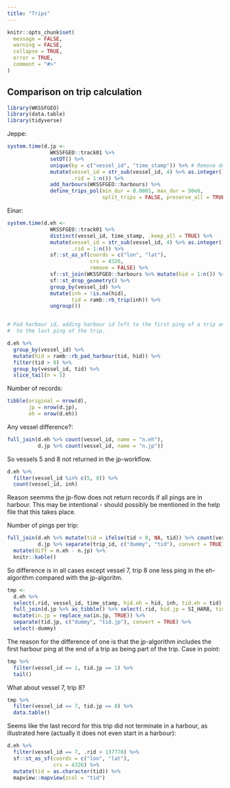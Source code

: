 ```yaml
---
title: "Trips"
---
```


```r
knitr::opts_chunk$set(
  message = FALSE, 
  warning = FALSE,
  collapse = TRUE,
  error = TRUE,
  comment = "#>"
)
```

## Comparison on trip calculation

```r
library(WKSSFGEO)
library(data.table)
library(tidyverse)
```


Jeppe:

```r
system.time(d.jp <-
              WKSSFGEO::track01 %>% 
              setDT() %>% 
              unique(by = c("vessel_id", "time_stamp")) %>% # Remove duplicates
              mutate(vessel_id = str_sub(vessel_id, 4) %>% as.integer(),
                     .rid = 1:n()) %>% 
              add_harbours(WKSSFGEO::harbours) %>% 
              define_trips_pol(min_dur = 0.0001, max_dur = 50e6, 
                               split_trips = FALSE, preserve_all = TRUE))
```

Einar:

```r
system.time(d.eh <- 
              WKSSFGEO::track01 %>% 
              distinct(vessel_id, time_stamp, .keep_all = TRUE) %>% 
              mutate(vessel_id = str_sub(vessel_id, 4) %>% as.integer(),
                     .rid = 1:n()) %>% 
              sf::st_as_sf(coords = c("lon", "lat"),
                           crs = 4326,
                           remove = FALSE) %>% 
              sf::st_join(WKSSFGEO::harbours %>% mutate(hid = 1:n()) %>% select(hid)) %>% 
              sf::st_drop_geometry() %>% 
              group_by(vessel_id) %>% 
              mutate(inh = !is.na(hid),
                     tid = ramb::rb_trip(inh)) %>% 
              ungroup())


# Pad harbour id, adding harbour id left to the first ping of a trip and harbour id entered
#  to the last ping of the trip.

d.eh %>% 
  group_by(vessel_id) %>% 
  mutate(hid = ramb::rb_pad_harbour(tid, hid)) %>% 
  filter(tid > 0) %>% 
  group_by(vessel_id, tid) %>% 
  slice_tail(n = 1)
```

Number of records:

```r
tibble(original = nrow(d),
       jp = nrow(d.jp),
       eh = nrow(d.eh))
```

Any vessel difference?:

```r
full_join(d.eh %>% count(vessel_id, name = "n.eh"),
          d.jp %>% count(vessel_id, name = "n.jp"))
```

So vessels 5 and 8 not returned in the jp-workflow.

```r
d.eh %>% 
  filter(vessel_id %in% c(5, 8)) %>% 
  count(vessel_id, inh)
```

Reason seemms the jp-flow does not return records if all pings are in harbour. This may be intentional - should possibly be mentioned in the help file that this takes place.

Number of pings per trip:

```r
full_join(d.eh %>% mutate(tid = ifelse(tid < 0, NA, tid)) %>% count(vessel_id, tid, name = "n.eh"),
          d.jp %>% separate(trip_id, c("dummy", "tid"), convert = TRUE) %>% count(vessel_id, tid, name = "n.jp")) %>% 
  mutate(diff = n.eh - n.jp) %>% 
  knitr::kable()
```

So difference is in all cases except vessel 7, trip 8 one less ping in the eh-algorithm compared with the jp-algoritm. 

```r
tmp <-
  d.eh %>%
  select(.rid, vessel_id, time_stamp, hid.eh = hid, inh, tid.eh = tid) %>%
  full_join(d.jp %>% as_tibble() %>% select(.rid, hid.jp = SI_HARB, tid.jp = trip_id) %>% mutate(in.jp = TRUE)) %>%
  mutate(in.jp = replace_na(in.jp, TRUE)) %>%
  separate(tid.jp, c("dummy", "tid.jp"), convert = TRUE) %>%
  select(-dummy)
```

The reason for the difference of one is that the jp-algorithm includes the first harbour ping at the end of a trip as being part of the trip. Case in point:

```r
tmp %>% 
  filter(vessel_id == 1, tid.jp == 1) %>% 
  tail()
```

What about vessel 7, trip 8? 

```r
tmp %>% 
  filter(vessel_id == 7, tid.jp == 8) %>% 
  data.table()
```

Seems like the last record for this trip did not terminate in a harbour, as illustrated here (actually it does not even start in a harbour):

```r
d.eh %>% 
  filter(vessel_id == 7, .rid > 137770) %>% 
  sf::st_as_sf(coords = c("lon", "lat"),
               crs = 4326) %>% 
  mutate(tid = as.character(tid)) %>% 
  mapview::mapview(zcol = "tid")
```
